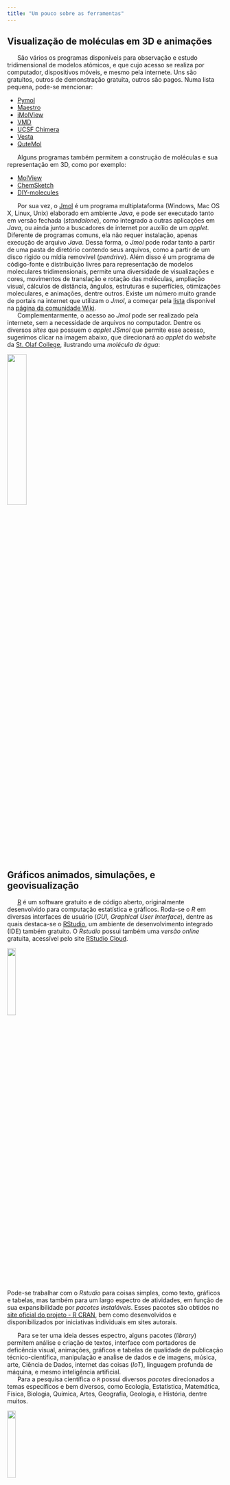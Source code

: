 ```yaml
---
title: "Um pouco sobre as ferramentas"
---
```


## Visualização de moléculas em 3D e animações

|       São vários os programas disponíveis para observação e estudo tridimensional de modelos atômicos, e que cujo acesso se realiza por computador, dispositivos móveis, e mesmo pela internete. Uns são gratuitos, outros de demonstração gratuita, outros são pagos. Numa lista pequena, pode-se mencionar:

* [Pymol](https://pymol.org/2/)
* [Maestro](https://www.schrodinger.com/products/maestro) 
* [iMolView](https://www.molsoft.com/iMolview.html) 
* [VMD](https://www.ks.uiuc.edu/Development/Download/download.cgi?PackageName=VMD) 
* [UCSF Chimera](https://www.cgl.ucsf.edu/chimera/) 
* [Vesta](https://jp-minerals.org/vesta/en/) 
* [QuteMol](https://qutemol.sourceforge.net/)

|       Alguns programas também permitem a construção de moléculas e sua representação em 3D, como por exemplo:

* [MolView](https://molview.org/)
* [ChemSketch](https://www.acdlabs.com/resources/free-chemistry-software-apps/chemsketch-freeware/)
* [DIY-molecules](https://biomodel.uah.es/en/DIY/JSME/draw.en.htm)

|       Por sua vez, o [Jmol](http://jmol.sourceforge.net/) é um programa  multiplataforma (Windows, Mac OS X, Linux, Unix) elaborado em ambiente *Java*, e pode ser executado tanto em versão fechada (*standalone*), como integrado a outras aplicações em *Java*, ou ainda junto a buscadores de internet por auxílio de um *applet*. Diferente de programas comuns, ela não requer instalação, apenas execução de arquivo *Java*. Dessa forma, o *Jmol* pode rodar tanto a partir de uma pasta de diretório contendo seus arquivos, como a partir de um disco rígido ou mídia removível (*pendrive*). Além disso é um programa de código-fonte e distribuição livres para representação de modelos moleculares tridimensionais, permite uma diversidade de visualizações e cores, movimentos de translação e rotação das moléculas, ampliação visual, cálculos de distância, ângulos, estruturas e superfícies, otimizações moleculares, e animações, dentre outros. Existe um número muito grande de portais na internet que utilizam o *Jmol*, a começar pela [lista](http://wiki.jmol.org/index.php/Websites_Using_Jmol:_A-L) disponível na [página da comunidade Wiki](http://wiki.jmol.org/index.php/Main_Page).

|       Complementarmente, o acesso ao *Jmol* pode ser realizado pela internete, sem a necessidade de arquivos no computador. Dentre os diversos *sites* que possuem o *applet JSmol* que permite esse acesso, sugerimos clicar na imagem abaixo, que direcionará ao *applet* do *website* da [St. Olaf College](https://chemapps.stolaf.edu/jmol/jmol.php?), ilustrando uma *molécula de água*:

[![](jsmol.png){width=30%}](https://chemapps.stolaf.edu/jmol/jmol.php?model=water)
<!-- &script=Console -->

## Gráficos animados, simulações, e geovisualização

|       [R](https://cran.r-project.org/) é um software gratuito e de código aberto, originalmente desenvolvido para computação estatística e gráficos. Roda-se o *R* em diversas interfaces de usuário (*GUI, Graphical User Interface*), dentre as quais destaca-se o [RStudio](https://www.rstudio.com/), um ambiente de desenvolvimento integrado (IDE) também gratuito. O *Rstudio* possui também uma *versão online* gratuita, acessível pelo site [RStudio Cloud](https://rstudio.cloud/). 

[![](rLogo.jpeg){width=20%}](https://cran.r-project.org/)


Pode-se trabalhar com o *Rstudio* para coisas simples, como texto, gráficos e tabelas, mas também para um largo espectro de atividades, em função de sua expansibilidade por *pacotes instaláveis*. Esses pacotes são obtidos no [site oficial do projeto - R CRAN](https://cran.r-project.org), bem como desenvolvidos e disponibilizados por iniciativas individuais em sites autorais.

|       Para se ter uma ideia desses espectro, alguns pacotes (*library*) permitem análise e criação de textos, interface com portadores de deficência visual, animações, gráficos e tabelas de qualidade de publicação técnico-científica, manipulação e anaĺise de dados e de imagens, música, arte, Ciência de Dados, internet das coisas (*IoT*), linguagem profunda de máquina, e mesmo inteligência artificial. 

|       Para a pesquisa científica o `R` possui diversos *pacotes* direcionados a temas específicos e bem diversos, como Ecologia, Estatística, Matemática, Física, Biologia, Química, Artes, Geografia, Geologia, e História, dentre muitos. 

[![](RStudioLogo.png){width=20%}](https://rstudio.cloud/)

|       Entre os [diversos pacotes oficiais](https://cran.r-project.org/web/packages/available_packages_by_name.html) (na verdade, mais de 20 mil!), existem alguns que permitem a elaboração de objetos didáticos nos moldes do subtítulo retro. Esses pacotes são os listados abaixo, e serão ilustrados com conteúdos do ensino médio constantes do [Material de Apoio Pedagógico para Aprendizagens de Minas Gerais - Mapa](https://seliga.educacao.mg.gov.br/cardenos-mapa), bem como livros didáticos para Matemática, Física, Química e Biologia do nível educacional.

* `basic` - criação de gráficos básicos
* `ggplot2` - gráficos mais elaborados e muito bonitos
* `animation.plots` - animação de gráficos
* `manipulate` - simulação gráfica de equações
* `gganimate` - animação de gráficos do pacote `ggplot2`
* `plotly`-  gráficos interativos
* `leaflet` - interatividade cartográfica (mapas)

